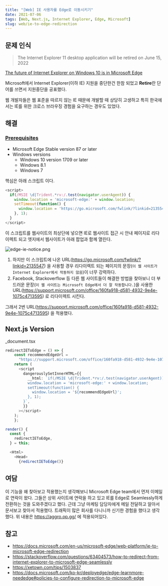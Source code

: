 ```yaml
---
title: "[Web] IE 사용자를 Edge로 이동시키기"
date: 2021-07-06
tags: [Web, Next.js, Internet Explorer, Edge, Microsoft]
slug: web/ie-to-edge-redirection
---
```


## 문제 인식

> The Internet Explorer 11 desktop application will be retired on June 15, 2022

[The future of Internet Explorer on Windows 10 is in Microsoft Edge](https://stackoverflow.com/questions/63404573/how-to-redirect-from-internet-explorer-to-microsoft-edge-seamlessly)

Microsoft에서 Internet Explorer(이하 IE) 지원을 중단한건 한참 되었고 **Retire**란 단어를 쓰면서 지원중단을 공표했다.

웹 개발자들은 웹 표준을 따르지 않는 IE 때문에 개발할 때 상당히 고생하고 특히 한국에서는 IE를 위한 크로스 브라우징 경험을 요구하는 경우도 있었다.

## 해결

### [Prerequisites](https://docs.microsoft.com/en-us/deployedge/edge-learnmore-neededge#prerequisites)

- Microsoft Edge Stable version 87 or later
- Windows versions
  - Windows 10 version 1709 or later
  - Windows 8.1
  - Windows 7

핵심은 아래 스크립트 이다.

```js
<script>
  if(/MSIE \d|Trident.*rv:/.test(navigator.userAgent)) {
    window.location = 'microsoft-edge:' + window.location;
    setTimeout(function() {
      window.location = 'https://go.microsoft.com/fwlink/?linkid=2135547';
    }, 1);
  }
</script>
```

이 스크립트를 웹사이트의 최상단에 넣으면 IE로 웹사이트 접근 시 안내 페이지로 리다이렉트 되고 엣지에서 웹사이트가 아래 팝업과 함께 열린다.

![edge-ie-notice.png](./edge-ie-notice.png)

1. 하지만 이 스크립트에 나온 URL(https://go.microsoft.com/fwlink/?linkid=2135547) 을 사용할 경우 리다이렉트 되는 페이지의 문장(`이 웹 사이트가 Internet Explorer에서 작동하지 않음`)이 너무 강력하다.
1. Facebook, Stackoverflow 등 다른 웹 사이트들이 해결한 방법을 찾아보니 더 부드러운 문장(`이 웹 사이트는 Microsoft Edge에서 더 잘 작동합니다.`)을 사용한 URL(https://support.microsoft.com/office/160fa918-d581-4932-9e4e-1075c4713595) 로 리다이렉트 시킨다.

그래서 2번 URL(https://support.microsoft.com/office/160fa918-d581-4932-9e4e-1075c4713595) 을 적용했다.

## Next.js Version

\_document.tsx

```ts
redirectIEToEdge = () => {
	const recommendEdgeUrl =
	  "https://support.microsoft.com/office/160fa918-d581-4932-9e4e-1075c4713595";
	return (
	  <script
	    dangerouslySetInnerHTML={{
	      __html: `if(/MSIE \d|Trident.*rv:/.test(navigator.userAgent)) {
	      window.location = 'microsoft-edge:' + window.location;
	      setTimeout(function() {
	        window.location = '${recommendEdgeUrl}';
	      }, 1);
	    }`,
	    }}
	  ></script>
	);
	};

render() {
  const {
    redirectIEToEdge,
  } = this;

  <Html>
    <Head>
      {redirectIEToEdge()}
```

## 여담

이 기능을 왜 찾아보고 적용했는지 생각해보니 Microsoft Edge team에서 먼저 이메일로 연락이 왔다. 그들은 상위 사이트에 연락을 하고 있고 IE를 Edge로 Seamlessly하게 전환하는 것을 도와주겠다고 했다. 근데 그냥 마케팅 담당자에게 메일 전달하고 알아서 문서보고 찾아서 적용했다. 트래픽이 많은 회사를 다니니까 신기한 경험을 했다고 생각했다. 위 내용은 https://aggro.op.gg/ 에 적용되어있다.

## 참고

- https://docs.microsoft.com/en-us/microsoft-edge/web-platform/ie-to-microsoft-edge-redirection
- https://stackoverflow.com/questions/63404573/how-to-redirect-from-internet-explorer-to-microsoft-edge-seamlessly
- https://xetown.com/tips/1503837
- https://docs.microsoft.com/ko-kr/deployedge/edge-learnmore-neededge#policies-to-configure-redirection-to-microsoft-edge
